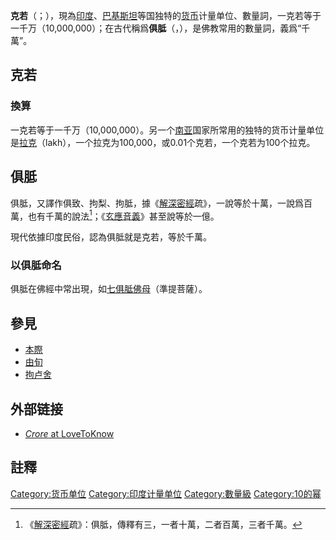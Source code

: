 '''克若'''（{{lang-hi|करोड़|karoṛ}}；{{lang-en|Crore}}），現為[[印度|印度]]、[[巴基斯坦|巴基斯坦]]等国独特的[[货币|货币]]计量单位、數量詞，一克若等于一千万（10,000,000）；在古代稱爲'''俱胝'''（{{lang-sa|koṭi}}，{{lang-pi|koṭi}}），是佛教常用的數量詞，義爲“千萬”。

==克若==
===換算===
一克若等于一千万（10,000,000）。另一个[[南亚|南亚]]国家所常用的独特的货币计量单位是[[拉克|拉克]]（lakh），一个拉克为100,000，或0.01个克若，一个克若为100个拉克。

==俱胝==
{{佛教}}
俱胝，又譯作俱致、拘梨、拘胝，據《[[解深密經|解深密經]]疏》，一說等於十萬，一說爲百萬，也有千萬的說法<ref>《[[解深密經|解深密經]]疏》：俱胝，傳釋有三，一者十萬，二者百萬，三者千萬。</ref>；《[[玄應音義|玄應音義]]》甚至說等於一億。

現代依據印度民俗，認為俱胝就是克若，等於千萬。

===以俱胝命名===
俱胝在佛經中常出現，如[[七俱胝佛母|七俱胝佛母]]（準提菩薩）。

==參見==
*[[本際|本際]]
*[[由旬|由旬]]
*[[拘卢舍|拘卢舍]]

==外部链接==
* [https://web.archive.org/web/20070117204915/http://www.1911encyclopedia.org/Crore ''Crore'' at LoveToKnow]

==註釋==
{{reflist}}

[[Category:货币单位|Category:货币单位]]
[[Category:印度计量单位|Category:印度计量单位]]
[[Category:數量級|Category:數量級]]
[[Category:10的幂|Category:10的幂]]